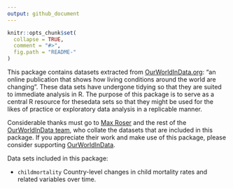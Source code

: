 ```yaml
---
output: github_document
---
```


<!-- README.md is generated from README.Rmd. Please edit that file -->

```r
knitr::opts_chunk$set(
  collapse = TRUE,
  comment = "#>",
  fig.path = "README-"
)
```

This package contains datasets extracted from [OurWorldInData.org](https://ourworldindata.org): "an online publication that shows how living conditions around the world are changing". These data sets have undergone tidying so that they are suited to immediate analysis in R. The purpose of this package is to serve as a central R resource for thesedata sets so that they might be used for the likes of practice or exploratory data analysis in a replicable manner.

Considerable thanks must go to [Max Roser](http://www.maxroser.com/about/) and the rest of the [OurWorldInData team](https://ourworldindata.org/about/), who collate the datasets that are included in this package. If you appreciate their work and make use of this package, please consider supporting [OurWorldInData](https://ourworldindata.org/support/).

Data sets included in this package:

- `childmortality` Country-level changes in child mortality rates and related variables over time.
